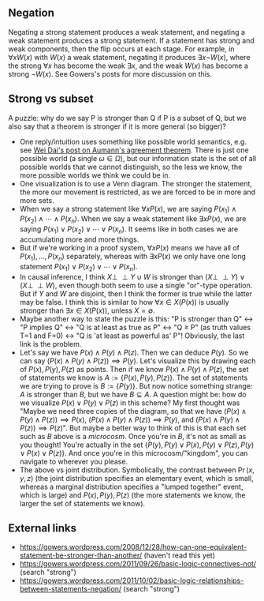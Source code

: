 ==Negation==

Negating a strong statement produces a weak statement, and negating a weak statement produces a strong statement. If a statement has strong and weak components, then the flip occurs at each stage. For example, in <math display="inline">\forall x W(x)</math> with <math display="inline">W(x)</math> a weak statement, negating it produces <math display="inline">\exists x \neg W(x)</math>, where the strong <math display="inline">\forall x</math> has become the weak <math display="inline">\exists x</math>, and the weak <math display="inline">W(x)</math> has become a strong <math display="inline">\neg W(x)</math>. See Gowers's posts for more discussion on this.

==Strong vs subset==

A puzzle: why do we say P is stronger than Q if P is a subset of Q, but we also say that a theorem is stronger if it is more general (so bigger)?

* One reply/intuition uses something like possible world semantics, e.g. see [https://www.lesswrong.com/posts/JdK3kr4ug9kJvKzGy/probability-space-and-aumann-agreement Wei Dai's post on Aumann's agreement theorem]. There is just one possible world (a single <math>\omega \in \Omega</math>), but our information state is the set of all possible worlds that we cannot distinguish, so the less we know, the more possible worlds we think we could be in.
* One visualization is to use a Venn diagram. The stronger the statement, the more our movement is restricted, as we are forced to be in more and more sets.
* When we say a strong statement like <math>\forall x P(x)</math>, we are saying <math>P(x_1) \wedge P(x_2) \wedge \cdots \wedge P(x_n)</math>. When we say a weak statement like <math>\exists x P(x)</math>, we are saying <math>P(x_1) \vee P(x_2) \vee \cdots \vee P(x_n)</math>. It seems like in both cases we are accumulating more and more things.
* But if we're working in a proof system, <math display="inline">\forall x P(x)</math> means we have all of <math display="inline">P(x_1), \ldots, P(x_n)</math> separately, whereas with <math display="inline">\exists x P(x)</math> we only have one long statement <math>P(x_1) \vee P(x_2) \vee \cdots \vee P(x_n)</math>.
* In causal inference, I think <math display="inline">X \perp\!\!\!\perp Y\cup W</math> is stronger than <math display="inline">(X \perp\!\!\!\perp Y) \vee (X \perp\!\!\!\perp W)</math>, even though both seem to use a single "or"-type operation. But if <math display="inline">Y</math> and <math display="inline">W</math> are disjoint, then I think the former is true while the latter may be false. I think this is similar to how <math display="inline">\forall x\in X(P(x))</math> is usually stronger than <math display="inline">\exists x\in X(P(x))</math>, unless <math display="inline">X = \emptyset</math>.
* Maybe another way to state the puzzle is this: "P is stronger than Q" ↔ "P implies Q" ↔ "Q is at least as true as P" ↔ "Q ≥ P" (as truth values T=1 and F=0) ↔ "Q is 'at least as powerful as' P"! Obviously, the last link is the problem.
* Let's say we have <math display="inline">P(x) \wedge P(y) \wedge P(z)</math>. Then we can deduce <math display="inline">P(y)</math>. So we can say <math display="inline">(P(x) \wedge P(y) \wedge P(z)) \implies P(y)</math>. Let's visualize this by drawing each of <math display="inline">P(x), P(y), P(z)</math> as points. Then if we know <math display="inline">P(x) \wedge P(y) \wedge P(z)</math>, the set of statements we know is <math display="inline">A := \{P(x), P(y), P(z)\}</math>. The set of statements we are trying to prove is <math display="inline">B := \{P(y)\}</math>. But now notice something strange: <math display="inline">A</math> is stronger than <math display="inline">B</math>, but we have <math display="inline">B \subsetneq A</math>. A question might be: how do we visualize <math display="inline">P(x) \vee P(y) \vee P(z)</math> in this scheme? My first thought was "Maybe we need three copies of the diagram, so that we have <math display="inline">(P(x) \wedge P(y) \wedge P(z)) \implies P(x)</math>, <math display="inline">(P(x) \wedge P(y) \wedge P(z)) \implies P(y)</math>, and <math display="inline">(P(x) \wedge P(y) \wedge P(z)) \implies P(z)</math>". But maybe a better way to think of this is that each set such as <math display="inline">B</math> above is a ''microcosm''. Once you're in <math display="inline">B</math>, it's not as small as you thought! You're actually in the set <math display="inline">\{P(y), P(y) \vee P(x), P(y) \vee P(z), P(y) \vee P(x) \vee P(z)\}</math>. And once you're in this microcosm/"kingdom", you can navigate to wherever you please.
* The above vs joint distribution. Symbolically, the contrast between <math display="inline">\Pr(x,y,z)</math> (the joint distribution specifies an elementary event, which is small, whereas a marginal distribution specifies a "lumped together" event, which is large) and <math display="inline">P(x),P(y),P(z)</math> (the more statements we know, the larger the set of statements we know).

==External links==

* https://gowers.wordpress.com/2008/12/28/how-can-one-equivalent-statement-be-stronger-than-another/ (haven't read this yet)
* https://gowers.wordpress.com/2011/09/26/basic-logic-connectives-not/ (search "strong")
* https://gowers.wordpress.com/2011/10/02/basic-logic-relationships-between-statements-negation/ (search "strong")
